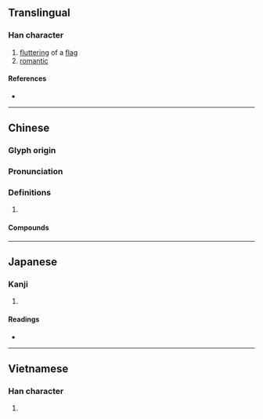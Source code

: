 {{character info/new}}
==Translingual==

===Han character===
{{Han char|rn=70|rad=方|as=07|sn=11|four=08211|canj=YSOSP|ids=⿸⿰方𠂉尼}}

# [[flutter]]ing of a [[flag]]
# [[romantic]]

====References====
* {{Han ref|kx=0484.020|dkj=13660|dj=0846.020|hdz=32181.030|uh=65CE|ud=26062|bh=B1DD|bd=45533}}

----

==Chinese==
{{zh-forms}}

===Glyph origin===
{{Han etym}}

===Pronunciation===
{{zh-pron
|m=nǐ
|c=nei5
|mc=y
|oc=y
|cat=
}}

===Definitions===
{{zh-hanzi}}

# {{rfdef|zh}}

====Compounds====
{{zh-der|旖旎|旎旎|旖旎風光|風光旖旎}}

----

==Japanese==

===Kanji===
{{ja-kanji|grade=|rs=方07}}

# {{defn|lang=ja|sort=方07}}

====Readings====
* {{ja-readings|on=[[じ]] (ji), [[に]] (ni), [[だ]] (da)|kun=[[たなびく]] (tanabiku)}}

----

==Vietnamese==

===Han character===
{{vi-readings|rs=方07|hanviet=[[nể]], [[nỉ]]}}

# {{defn|lang=vi|sort=方07}}
